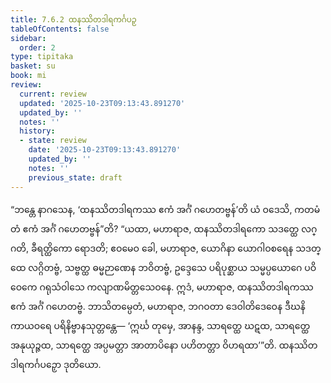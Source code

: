 ```yaml
---
title: 7.6.2 ထနဿိတဒါရကင်္ဂပဉှ
tableOfContents: false
sidebar:
  order: 2
type: tipitaka
basket: su
book: mi
review:
  current: review
  updated: '2025-10-23T09:13:43.891270'
  updated_by: ''
  notes: ''
  history:
  - state: review
    date: '2025-10-23T09:13:43.891270'
    updated_by: ''
    notes: ''
    previous_state: draft
---
```



<ReviewStatus review={frontmatter.review} showDetails={true} />

<HypothesisAnnotation frontmatter={frontmatter} />

<DynamicBreadcrumb />

<Division number="276" book="mi" e="ch" v="28">

<Paragraph number="1938" book="mi">
“ဘန္တေ နာဂသေန, ‘ထနဿိတဒါရကဿ ဧကံ အင်္ဂံ ဂဟေတဗ္ဗန်’တိ ယံ ဝဒေသိ, ကတမံ တံ ဧကံ အင်္ဂံ ဂဟေတဗ္ဗန်”တိ? “ယထာ, မဟာရာဇ, ထနဿိတဒါရကော သဒတ္ထေ လဂ္ဂတိ, ခီရတ္ထိကော ရောဒတိ; ဧဝမေဝ ခေါ, မဟာရာဇ, ယောဂိနာ ယောဂါဝစရေန သဒတ္ထေ လဂ္ဂိတဗ္ဗံ, သဗ္ဗတ္ထ ဓမ္မဉာဏေန ဘဝိတဗ္ဗံ, ဥဒ္ဒေသေ ပရိပုစ္ဆာယ သမ္မပ္ပယောဂေ ပဝိဝေကေ ဂရုသံဝါသေ ကလျာဏမိတ္တသေဝနေ. ဣဒံ, မဟာရာဇ, ထနဿိတဒါရကဿ ဧကံ အင်္ဂံ ဂဟေတဗ္ဗံ. ဘာသိတမ္ပေတံ, မဟာရာဇ, ဘဂဝတာ ဒေဝါတိဒေဝေန ဒီဃနိကာယဝရေ ပရိနိဗ္ဗာနသုတ္တန္တေ—
</Paragraph>

<Paragraph number="1939" book="mi">
‘ဣင်္ဃ တုမှေ, အာနန္ဒ, သာရတ္ထေ ဃဋထ, သာရတ္ထေ အနုယုဉ္ဇထ, သာရတ္ထေ အပ္ပမတ္တာ အာတာပိနော ပဟိတတ္တာ ဝိဟရထာ’”တိ.

</Paragraph>
</Division>

<Paragraph number="1940" type="center" book="mi">
ထနဿိတဒါရကင်္ဂပဉှော ဒုတိယော.
</Paragraph>